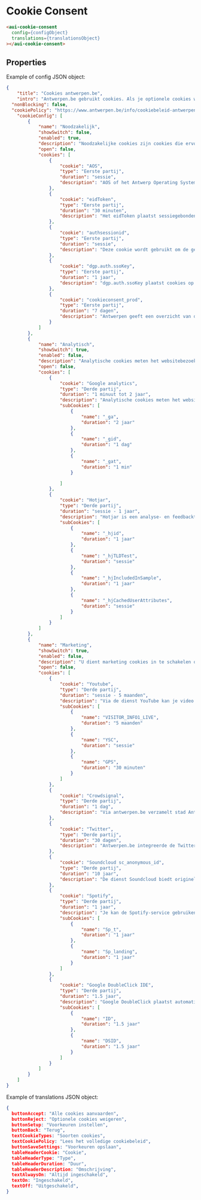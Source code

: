 
<Meta title="Components/Cookie Consent" of={CookieConsentStory} />

# Cookie Consent

```html
<aui-cookie-consent
  config={configObject}
  translations={translationsObject}
></aui-cookie-consent>
```

## Properties

<Controls />

Example of config JSON object:

```json
{
	"title": "Cookies antwerpen.be",
	"intro": "Antwerpen.be gebruikt cookies. Als je optionele cookies weigert, worden alleen cookies geplaatst die nodig zijn voor de werking van de site. Bepaalde inhoud (zoals van YouTube en Twitter) is alleen beschikbaar als je marketingcookies aanvaardt via ‘Alle cookies aanvaarden’ of ‘Voorkeuren instellen’. Je kan je cookievoorkeuren altijd aanpassen via ‘Cookies’ onderaan de website. Lees onze <a href='https://www.antwerpen.be/nl/info/5e9d5a6cd93901b20b3a2b82/cookiebeleid' target='_blank'>cookieverklaring</a> als je er meer over wil weten.",
  "nonBlocking": false,
  "cookiePolicy": "https://www.antwerpen.be/info/cookiebeleid-antwerpenbe",
	"cookieConfig": [
		{
			"name": "Noodzakelijk",
			"showSwitch": false,
			"enabled": true,
			"description": "Noodzakelijke cookies zijn cookies die ervoor zorgen dat alle onderdelen van de website goed werken.",
			"open": false,
			"cookies": [
				{
					"cookie": "AOS",
					"type": "Eerste partij",
					"duration": "sessie",
					"description": "AOS of het Antwerp Operating System plaatst sessiegebaseerde cookies op je computer waarmee gebruikers die terugkeren naar antwerpen.be kunnen geïdentificeerd worden. Dit verhoogt het gebruiksgemak: de gebruiker blijft aangemeld en moet per app niet opnieuw aanmelden (Single Sign On)."
				},
				{
					"cookie": "eidToken",
					"type": "Eerste partij",
					"duration": "30 minuten",
					"description": "Het eidToken plaatst sessiegebonden cookies op je computer waarmee gebruikers die terugkeren naar antwerpen.be kunnen geïdentificeerd worden. Dit verhoogt het gebruiksgemak en zorgt er voor dat de gebruiker bepaalde gegevens niet opnieuw moet ingeven."
				},
				{
					"cookie": "authsessionid",
					"type": "Eerste partij",
					"duration": "sessie",
					"description": "Deze cookie wordt gebruikt om de gebruiker op de huidige webpagina te kunnen identificeren."
				},
				{
					"cookie": "dgp.auth.ssoKey",
					"type": "Eerste partij",
					"duration": "1 jaar",
					"description": "dgp.auth.ssoKey plaatst cookies op je computer die gebruikt worden om je laatst gebruikte aanmeldkeuze of het laatst gekozen authenticatiemiddel te onthouden."
				},
				{
					"cookie": "cookieconsent_prod",
					"type": "Eerste partij",
					"duration": "7 dagen",
					"description": "Antwerpen geeft een overzicht van de cookie-informatie die je als gebruiker deelt met antwerpen.be."
				}
			]
		},
		{
			"name": "Analytisch",
			"showSwitch": true,
			"enabled": false,
			"description": "Analytische cookies meten het websitebezoek. Deze gegevens laten ons toe om de structuur, navigatie en inhoud van onze website te verbeteren.",
			"open": false,
			"cookies": [
				{
					"cookie": "Google analytics",
					"type": "Derde partij",
					"duration": "1 minuut tot 2 jaar",
					"description": "Analytische cookies meten het websitebezoek. Deze gegevens laten ons toe om de structuur, navigatie en inhoud van onze website te verbeteren.",
					"subCookies": [
						{
							"name": "_ga",
							"duration": "2 jaar"
						},
						{
							"name": "_gid",
							"duration": "1 dag"
						},
						{
							"name": "_gat",
							"duration": "1 min"
						}

					]
				},
				{
					"cookie": "Hotjar",
					"type": "Derde partij",
					"duration": "sessie - 1 jaar",
					"description": "Hotjar is een analyse- en feedbacktool die ons helpt om te begrijpen hoe antwerpen.be wordt gebruikt. Hotjar plaatst geanonimiseerde cookies op je computer die toelaten om het gedrag van de bezoeker over de pagina's te volgen en om de bezoekerspeilingen te controleren.",
					"subCookies": [
						{
							"name": "_hjid",
							"duration": "1 jaar"
						},
						{
							"name": "_hjTLDTest",
							"duration": "sessie"
						},
						{
							"name": "_hjIncludedInSample",
							"duration": "1 jaar"
						},
						{
							"name": "_hjCachedUserAttributes",
							"duration": "sessie"
						}
					]
				}
			]
		},
		{
			"name": "Marketing",
			"showSwitch": true,
			"enabled": false,
			"description": "U dient marketing cookies in te schakelen om op de website inhoud te tonen die afkomstig is van derde partijen zoals Youtube, Soundcloud of Twitter.",
			"open": false,
			"cookies": [
				{
					"cookie": "Youtube",
					"type": "Derde partij",
					"duration": "sessie - 5 maanden",
					"description": "Via de dienst YouTube kan je video’s bekijken die we op antwerpen.be plaatsen. YouTube zet mogelijk één of meerdere cookies op je computer om je surfgedrag te registreren en om voor jou relevante video’s te kunnen suggereren. Deze cookie wordt gezet door YouTube en is noodzakelijk voor het gebruik van deze functionaliteit.",
					"subCookies": [
						{
							"name": "VISITOR_INFO1_LIVE",
							"duration": "5 maanden"
						},
						{
							"name": "YSC",
							"duration": "sessie"
						},
						{
							"name": "GPS",
							"duration": "30 minuten"
						}
					]
				},
				{
					"cookie": "Crowdsignal",
					"type": "Derde partij",
					"duration": "1 dag",
					"description": "Via antwerpen.be verzamelt stad Antwerpen graag je mening of stem om de dienstverlening van de stad te optimaliseren. We gebruiken hiervoor de dienst Crowdsignal. Zij plaatsen één of meerdere cookies op je computer om je stem bij te houden. Deze cookie wordt gezet door Crowdsignal en is noodzakelijk voor het gebruik van deze functionaliteit."
				},
				{
					"cookie": "Twitter",
					"type": "Derde partij",
					"duration": "30 dagen",
					"description": "Antwerpen.be integreerde de Twitter-widget van Twitter. Als je onze website bezoekt, laad je automatisch de widget voor weergave en ontvangt Twitter bepaalde informatie zoals je IP-adres, browsertype, besturingssysteem en het adres van de website waar de widget is geïntegreerd, en plaatst een cookie die je browser herkent. Twitter kan theoretisch herkennen welke pagina's je op verschillende websites bezocht, op voorwaarde dat de widget daar is geïmplementeerd. Op Twitters eigen account gebruikt Twitter de gegevens om inhoud voor jou op maat te maken op basis van je bezoeken aan websites van derden, en kan het suggesties geven voor mensen om te volgen op Twitter als je een Twitter-account hebt. Antwerpen.be heeft geen invloed op de gegevens die Twitter verzamelt, verwerkt en gebruikt wanneer je onze website bezoekt."
				},
				{
					"cookie": "Soundcloud sc_anonymous_id",
					"type": "Derde partij",
					"duration": "10 jaar",
					"description": "De dienst Soundcloud biedt originele audiofragmenten aan. Ook antwerpen.be maakt hiervan gebruik. Soundcloud plaatst cookies op je computer om de gebruikerservaring te verbeteren. Deze cookie wordt gezet door Soundcloud en is noodzakelijk voor het gebruik van deze functionaliteit."
				},
				{
					"cookie": "Spotify",
					"type": "Derde partij",
					"duration": "1 jaar",
					"description": "Je kan de Spotify-service gebruiken om te luisteren naar audio die we op antwerpen.be plaatsen. Spotify kan een of meer cookies plaatsen om gebruikersinteractie en voorkeuren in context met audio-inhoud te registreren. Dit kan dienen voor statistieken en marketingdoeleinden. Deze cookie wordt geplaatst door Spotify en is noodzakelijk om deze functionaliteit te gebruiken.",
					"subCookies": [
						{
							"name": "Sp_t",
							"duration": "1 jaar"
						},
						{
							"name": "Sp_landing",
							"duration": "1 jaar"
						}
					]
				},
				{
					"cookie": "Google DoubleClick IDE",
					"type": "Derde partij",
					"duration": "1.5 jaar",
					"description": "Google DoubleClick plaatst automatisch een cookie omdat er YouTube filmpjes embed zijn in antwerpen.be. De cookie trackt over verschillende websites heen welke advertenties er getoond worden in een browser. Zo weet een adverteerder hoe vaak zijn advertentie getoond werd. Noot: op antwerpen.be worden geen advertenties getoond. ",
					"subCookies": [
						{
							"name": "ID",
							"duration": "1.5 jaar"
						},
						{
							"name": "DSID",
							"duration": "1.5 jaar"
						}
					]
				}
			]
		}
	]
}
```

Example of translations JSON object:

```json
{
  buttonAccept: "Alle cookies aanvaarden",
  buttonReject: "Optionele cookies weigeren",
  buttonSetup: "Voorkeuren instellen",
  buttonBack: "Terug",
  textCookieTypes: "Soorten cookies",
  textCookiePolicy: "Lees het volledige cookiebeleid",
  buttonSaveSettings: "Voorkeuren opslaan",
  tableHeaderCookie: "Cookie",
  tableHeaderType: "Type",
  tableHeaderDuration: "Duur",
  tableHeaderDescription: "Omschrijving",
  textAlwaysOn: "Altijd ingeschakeld",
  textOn: "Ingeschakeld",
  textOff: "Uitgeschakeld",
}
```
